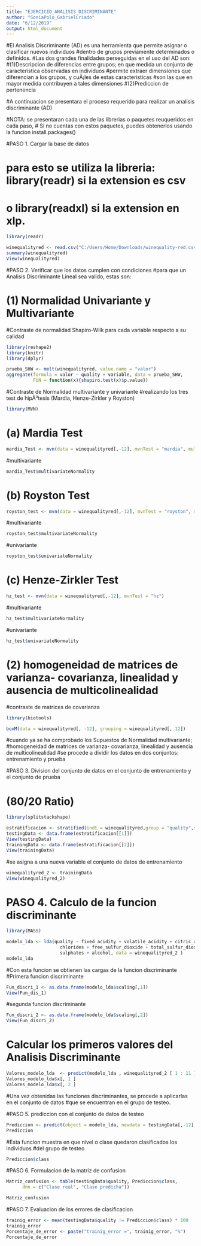 ---
title: "EJERCICIO_ANALISIS_DISCRIMINANTE"
author: "SoniaPolo_GabrielCriado"
date: "6/12/2019"
output: html_document
---
#El Analisis Discriminante (AD) es una herramienta que permite asignar o clasificar nuevos individuos 
#dentro de grupos previamente determinados o definidos.
#Las dos grandes finalidades perseguidas en el uso del AD son:
#(1)Descripcion de diferencias entre grupos; en que medida un conjunto de caracteristica observadas en individuos 
#permite extraer dimensiones que diferencian a los grupos, y cuÃ¡les de estas caracteristicas 
#son las que en mayor medida contribuyen a tales dimensiones 
#(2)Prediccion de pertenencia

#A continuacion se presentara el proceso requerido para realizar un analisis discriminante (AD)

#NOTA: se presentaran cada una de las librerias o paquetes reuqueridos en cada paso,
# Si no cuentas con estos paquetes, puedes obtenerlos usando la funcion install.packages()


#PASO 1. Cargar la base de datos

# para esto se utiliza la libreria: library(readr) si la extension es csv 
# o library(readxl) si la extension en xlp.

```{r}
library(readr)

winequalityred <- read.csv("C:/Users/Home/Downloads/winequality-red.csv", sep = ";")
summary(winequalityred)
View(winequalityred)
```

#PASO 2. Verificar que los datos cumplen con condiciones 
#para que un Analisis Discriminante Lineal sea valido, estas son:

# (1) Normalidad Univariante y Multivariante

#Contraste de normalidad Shapiro-Wilk para cada variable respecto a su calidad

```{r}
library(reshape2)
library(knitr)
library(dplyr)

prueba_SHW <- melt(winequalityred, value.name = "valor")
aggregate(formula = valor ~ quality + variable, data = prueba_SHW,
          FUN = function(x){shapiro.test(x)$p.value})
```

#Contraste de Normalidad multivariante y univariante 
#realizando los tres test de hipÃ³tesis (Mardia, Henze-Zirkler y Royston)

```{r}
library(MVN)
```

#  (a) Mardia Test
```{r}
mardia_Test <- mvn(data = winequalityred[,-12], mvnTest = "mardia", multivariateOutlierMethod = "quan")

```

#multivariante
```{r}
mardia_Test$multivariateNormality
```

# (b) Royston Test
```{r}
royston_test <- mvn(data = winequalityred[,-12], mvnTest = "royston", multivariatePlot = "qq")
```

#multivariante
```{r}
royston_test$multivariateNormality
```

#univariante
```{r}
royston_test$univariateNormality
```

# (c) Henze-Zirkler Test
```{r}
hz_test <- mvn(data = winequalityred[,-12], mvnTest = "hz")
```

#multivariante
```{r}
hz_test$multivariateNormality
```

#univariante
```{r}
hz_test$univariateNormality
```

# (2) homogeneidad de matrices de varianza- covarianza, linealidad y ausencia de multicolinealidad

#contraste de matrices de covarianza
```{r}
library(biotools)

boxM(data = winequalityred[, -12], grouping = winequalityred[, 12])
```


#cuando ya se ha comprobado los Supuestos de Normalidad multivariante; 
#homogeneidad de matrices de varianza- covarianza, linealidad y ausencia de multicolinealidad
#se procede a dividir los datos en dos conjuntos: entrenamiento y prueba


#PASO 3.  Division del conjunto de datos en el conjunto de entrenamiento y el conjunto de prueba

# (80/20 Ratio)
```{r}
library(splitstackshape)

estratificacion <- stratified(indt = winequalityred,group = "quality",size = 0.2,bothSets = T)
testingData <- data.frame(estratificacion[[1]])
View(testingData)
trainingData <- data.frame(estratificacion[[2]])
View(trainingData)
```

#se asigna a una nueva variable el conjunto de datos de entrenamiento
```{r}
winequalityred_2 <- trainingData
View(winequalityred_2)
```



# PASO 4. Calculo de la funcion discriminante
```{r}
library(MASS)

modelo_lda <- lda(quality ~ fixed_acidity + volatile_acidity + citric_acid + residual_sugar + 
                    chlorides + free_sulfur_dioxide + total_sulfur_dioxide + density + pH + 
                    sulphates + alcohol, data = winequalityred_2 )
modelo_lda
```


#Con esta funcion se obtienen las cargas de la funcion discriminante
#Primera funcion discriminante
```{r}
Fun_discri_1 <- as.data.frame(modelo_lda$scaling[,1])
View(Fun_dis_1)
```

#segunda funcion discriminante
```{r}
Fun_discri_2 <- as.data.frame(modelo_lda$scaling[,2])
View(Fun_discri_2)
```

# Calcular los primeros valores del Analisis Discriminante
```{r}
Valores_modelo_lda  <- predict(modelo_lda , winequalityred_2 [ 1 : 11 ])
Valores_modelo_lda$x[, 1 ]
Valores_modelo_lda$x[, 2 ]
```

#Una vez obtenidas las funciones discriminantes, se procede a aplicarlas en el conjunto de datos
#que se encuentran en el grupo de testeo.


#PASO 5. prediccion con el conjunto de datos de testeo
```{r}
Prediccion <- predict(object = modelo_lda, newdata = testingData[,-12], method = "predictive")
Prediccion
```

#Esta funcion muestra en que nivel o clase quedaron clasificados los individuos
#del grupo de testeo
```{r}
Prediccion$class
```

#PASO 6. Formulacion de la matriz de confusion
```{r}
Matriz_confusion <- table(testingData$quality, Prediccion$class,
      dnn = c("Clase real", "Clase predicha"))

Matriz_confusion
```

#PASO 7. Evaluacion de los errores de clasificacion
```{r}
trainig_error <- mean(testingData$quality != Prediccion$class) * 100
trainig_error
Porcentaje_de_error <- paste("trainig_error =", trainig_error, "%")
Porcentaje_de_error
```

